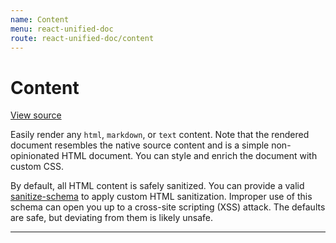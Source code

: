 ```yaml
---
name: Content
menu: react-unified-doc
route: react-unified-doc/content
---
```



# Content

[View source](https://github.com/chrisrzhou/unified-doc/tree/master/docs/react-unified-doc/examples/content.tsx)

Easily render any `html`, `markdown`, or `text` content.  Note that the rendered document resembles the native source content and is a simple non-opinionated HTML document.  You can style and enrich the document with custom CSS.

By default, all HTML content is safely sanitized.  You can provide a valid [sanitize-schema](https://github.com/syntax-tree/hast-util-sanitize#schema) to apply custom HTML sanitization.  Improper use of this schema can open you up to a cross-site scripting (XSS) attack.  The defaults are safe, but deviating from them is likely unsafe.

<hr />

<ContentExample />
